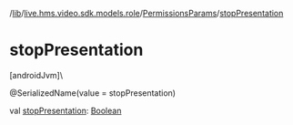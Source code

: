 /[lib](/api-reference/android/v2/home/content)/[live.hms.video.sdk.models.role](../index)/[PermissionsParams](index)/[stopPresentation](stop-presentation)

# stopPresentation

[androidJvm]\

@SerializedName(value = stopPresentation)

val [stopPresentation](stop-presentation): [Boolean](https://kotlinlang.org/api/latest/jvm/stdlib/kotlin/-boolean/index.html)
